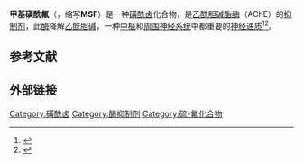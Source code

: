 {{Chembox
| ImageFileL1 = Methanesulfonyl fluoride.svg
| ImageAltL1 = Methanesulfonyl fluoride structure
| ImageFileR1 = Methanesulfonyl fluoride_3D.PNG
| ImageAltR1 = 3D diagram of Methanesulfonyl fluoride molecule
| IUPACName = Methanesulfonyl fluoride<ref name="PubChem">{{cite web | url=https://pubchem.ncbi.nlm.nih.gov/summary/summary.cgi?cid=11207 | title=methanesulfonyl fluoride - Compound Summary  (CID 11207) | work=PubChem | accessdate=July 25, 2012}}</ref>
| OtherNames = Fumette, Mesyl fluoride
|Section1={{Chembox Identifiers
| 3DMet =
| Abbreviations = MSF
| Beilstein =
| CASNo = 558-25-8
| CASNo_Ref = {{cascite|correct|CAS}}
| CASNoOther =
| UNII_Ref = {{fdacite|correct|FDA}}
| UNII = 9H250YYY0R
| ChEBI =
| ChemSpiderID = 10734
| DrugBank =
| EC_number = 209-192-2
| EINECS = 
| Gmelin =
| StdInChI = InChI=1S/CH3FO2S/c1-5(2,3)4/h1H3
| StdInChIKey = KNWQLFOXPQZGPX-UHFFFAOYSA-N 
| KEGG =
| MeSHName = methanesulfonyl+fluoride
| PubChem = 11207
| RTECS = PB2975000<ref name="alfa" />
| SMILES = CS(=O)(=O)F
| UNNumber = UN3389}}
|Section2={{Chembox Properties
| C=1 | H=3 | F=1 | O=2 | S=1
| Appearance = liquid
| Odor = pungent
| Density = 1.427 g/mL<ref name="chembook">{{cite web | url=http://www.chemicalbook.com/ChemicalProductProperty_EN_CB2749037.htm | title=METHANESULFONYL FLUORIDE | work=chembook | accessdate=July 25, 2012 | archive-date=2020-01-03 | archive-url=https://web.archive.org/web/20200103092101/https://www.chemicalbook.com/ChemicalProductProperty_EN_CB2749037.htm | dead-url=no }}</ref>
| MeltingPt =
| BoilingPtC = 123 - 124
| BoilingPt_ref = <ref name="chembook"/>
| RefractIndex = 1.360 <ref name="alfa">{{cite web | url=http://www.alfa.com/en/gp100w.pgm?dsstk=H53460 | title=H53460 Methanesulfonyl fluoride, 98% | accessdate=July 25, 2012 | url-status=dead | archiveurl=https://archive.is/20130116145011/http://www.alfa.com/en/gp100w.pgm?dsstk=H53460 | archivedate=January 16, 2013 }}</ref>
| Solubility = Reacts}}
|Section3={{Chembox Hazards
| MainHazards = Corrosive <br/> Highly toxic
| FlashPt =
| GHSPictograms = {{GHS corrosion}} {{GHS06}}
| HPhrases = {{H-phrases|300|330|314|318}}
| PPhrases = {{P-phrases|301+310|303+361+353|304+340|305+351+338|320|330|405|501}}
| AutoignitionPt = }}
|Section5={{Chembox Related
| OtherAnions = [[甲基磺酰氯|甲基磺酰氯]]
| OtherCations = 
}}
}}

'''甲基磺酰氟'''（{{lang-en|Methanesulfonyl fluoride}}，缩写'''MSF'''）是一种[[磺酰卤|磺酰卤]]化合物，是[[乙酰胆碱酯酶|乙酰胆碱酯酶]]（AChE）的[[酶抑制剂|抑制剂]]，此[[酶|酶]]降解[[乙酰胆碱|乙酰胆碱]]，一种[[中樞神經系統|中樞]]和[[周围神经系统|周围神经系统]]中都重要的[[神经递质|神经递质]]<ref>{{cite journal | doi = 10.1038/173033a0 | title = Inhibition of Esterases by the Fluorides of Organic Acids | year = 1954 | last1 = Myers | first1 = D. K. | last2 = Kemp | first2 = A. | journal = Nature | volume = 173 | issue = 4392 | pages = 33–4 | pmid = 13119739}}</ref><ref>{{cite journal | pmid = 14033211 | year = 1962 | last1 = Kitz | first1 = R | last2 = Wilson | first2 = IB | title = Esters of methanesulfonic acid as irreversible inhibitors of acetylcholinesterase | url = https://archive.org/details/sim_journal-of-biological-chemistry_1962-10_237_4/page/3245 | volume = 237 | pages = 3245–9 | journal = The Journal of Biological Chemistry}}</ref>。

== 参考文献 ==
{{Reflist}}

==外部链接==
[[Category:磺酰卤|Category:磺酰卤]]
[[Category:酶抑制剂|Category:酶抑制剂]]
[[Category:硫-氟化合物|Category:硫-氟化合物]]